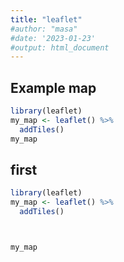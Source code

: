 ```yaml
---
title: "leaflet"
#author: "masa"
#date: '2023-01-23'
#output: html_document
---
```

## Example map

```r
library(leaflet)
my_map <- leaflet() %>%
  addTiles()
my_map
```

## first 

```r
library(leaflet)
my_map <- leaflet() %>%
  addTiles()



my_map
```




